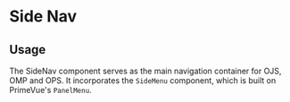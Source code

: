 

<Meta of={SideNavStories} />

# Side Nav

## Usage

The SideNav component serves as the main navigation container for OJS, OMP and OPS. It incorporates the `SideMenu` component, which is built on PrimeVue's `PanelMenu`.

<Primary />
<Controls />
<Stories />
